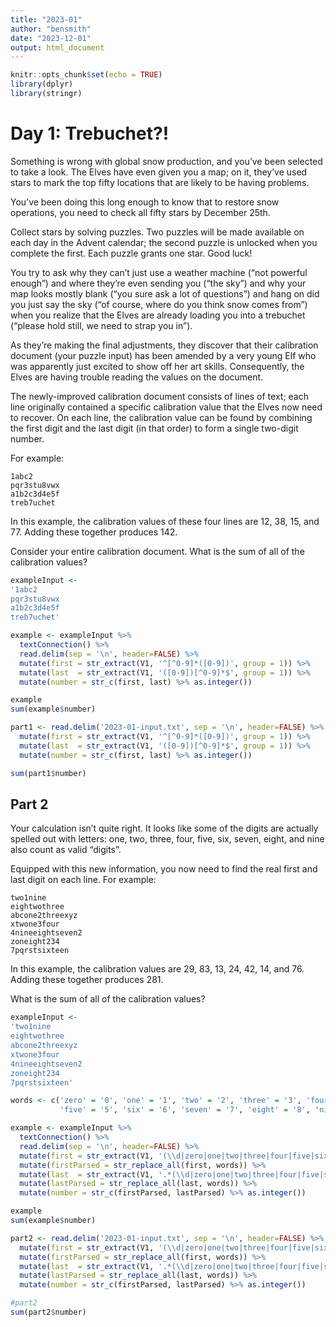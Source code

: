 ```yaml
---
title: "2023-01"
author: "bensmith"
date: "2023-12-01"
output: html_document
---
```


```r
knitr::opts_chunk$set(echo = TRUE)
library(dplyr)
library(stringr)
```

# Day 1: Trebuchet?!

Something is wrong with global snow production, and you've been selected to take a look. The Elves have even given you a map; on it, they've used stars to mark the top fifty locations that are likely to be having problems.

You've been doing this long enough to know that to restore snow operations, you need to check all fifty stars by December 25th.

Collect stars by solving puzzles. Two puzzles will be made available on each day in the Advent calendar; the second puzzle is unlocked when you complete the first. Each puzzle grants one star. Good luck!

You try to ask why they can't just use a weather machine ("not powerful enough") and where they're even sending you ("the sky") and why your map looks mostly blank ("you sure ask a lot of questions") and hang on did you just say the sky ("of course, where do you think snow comes from") when you realize that the Elves are already loading you into a trebuchet ("please hold still, we need to strap you in").

As they're making the final adjustments, they discover that their calibration document (your puzzle input) has been amended by a very young Elf who was apparently just excited to show off her art skills. Consequently, the Elves are having trouble reading the values on the document.

The newly-improved calibration document consists of lines of text; each line originally contained a specific calibration value that the Elves now need to recover. On each line, the calibration value can be found by combining the first digit and the last digit (in that order) to form a single two-digit number.

For example:

```
1abc2
pqr3stu8vwx
a1b2c3d4e5f
treb7uchet
```

In this example, the calibration values of these four lines are 12, 38, 15, and 77. Adding these together produces 142.

Consider your entire calibration document. What is the sum of all of the calibration values?

```r
exampleInput <- 
'1abc2
pqr3stu8vwx
a1b2c3d4e5f
treb7uchet'

example <- exampleInput %>%
  textConnection() %>%
  read.delim(sep = '\n', header=FALSE) %>%
  mutate(first = str_extract(V1, '^[^0-9]*([0-9])', group = 1)) %>%
  mutate(last  = str_extract(V1, '([0-9])[^0-9]*$', group = 1)) %>%
  mutate(number = str_c(first, last) %>% as.integer())

example
sum(example$number)

part1 <- read.delim('2023-01-input.txt', sep = '\n', header=FALSE) %>%
  mutate(first = str_extract(V1, '^[^0-9]*([0-9])', group = 1)) %>%
  mutate(last  = str_extract(V1, '([0-9])[^0-9]*$', group = 1)) %>%
  mutate(number = str_c(first, last) %>% as.integer())

sum(part1$number)
```

## Part 2

Your calculation isn't quite right. It looks like some of the digits are actually spelled out with letters: one, two, three, four, five, six, seven, eight, and nine also count as valid "digits".

Equipped with this new information, you now need to find the real first and last digit on each line. For example:

```
two1nine
eightwothree
abcone2threexyz
xtwone3four
4nineeightseven2
zoneight234
7pqrstsixteen
```
In this example, the calibration values are 29, 83, 13, 24, 42, 14, and 76. Adding these together produces 281.

What is the sum of all of the calibration values?

```r
exampleInput <-
'two1nine
eightwothree
abcone2threexyz
xtwone3four
4nineeightseven2
zoneight234
7pqrstsixteen'

words <- c('zero' = '0', 'one' = '1', 'two' = '2', 'three' = '3', 'four' = '4',
           'five' = '5', 'six' = '6', 'seven' = '7', 'eight' = '8', 'nine' = '9')

example <- exampleInput %>%
  textConnection() %>%
  read.delim(sep = '\n', header=FALSE) %>%
  mutate(first = str_extract(V1, '(\\d|zero|one|two|three|four|five|six|seven|eight|nine)', group = 1)) %>%
  mutate(firstParsed = str_replace_all(first, words)) %>%
  mutate(last  = str_extract(V1, '.*(\\d|zero|one|two|three|four|five|six|seven|eight|nine)', group = 1)) %>%
  mutate(lastParsed = str_replace_all(last, words)) %>%
  mutate(number = str_c(firstParsed, lastParsed) %>% as.integer())

example
sum(example$number)

part2 <- read.delim('2023-01-input.txt', sep = '\n', header=FALSE) %>%
  mutate(first = str_extract(V1, '(\\d|zero|one|two|three|four|five|six|seven|eight|nine)', group = 1)) %>%
  mutate(firstParsed = str_replace_all(first, words)) %>%
  mutate(last  = str_extract(V1, '.*(\\d|zero|one|two|three|four|five|six|seven|eight|nine)', group = 1)) %>%
  mutate(lastParsed = str_replace_all(last, words)) %>%
  mutate(number = str_c(firstParsed, lastParsed) %>% as.integer())

#part2
sum(part2$number)
```
